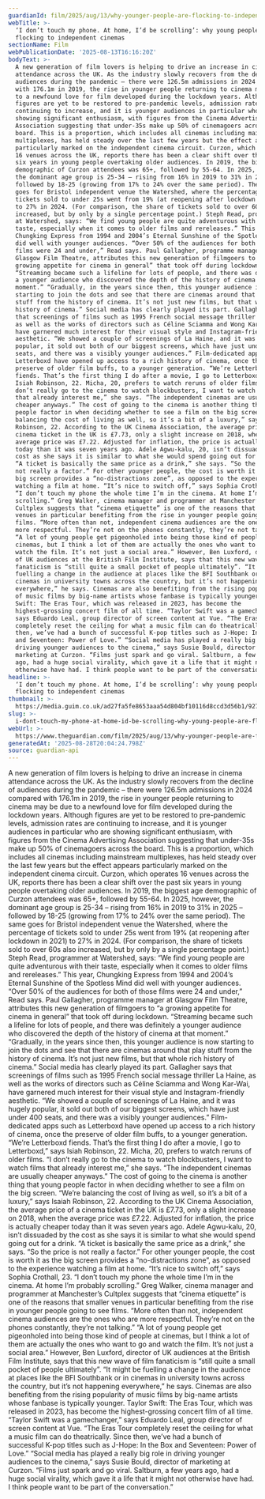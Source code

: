 ```yaml
---
guardianId: film/2025/aug/13/why-younger-people-are-flocking-to-independent-cinemas
webTitle: >-
  ‘I don’t touch my phone. At home, I’d be scrolling’: why young people are
  flocking to independent cinemas
sectionName: Film
webPublicationDate: '2025-08-13T16:16:20Z'
bodyText: >-
  A new generation of film lovers is helping to drive an increase in cinema
  attendance across the UK. As the industry slowly recovers from the decline of
  audiences during the pandemic – there were 126.5m admissions in 2024 compared
  with 176.1m in 2019, the rise in younger people returning to cinema may be due
  to a newfound love for film developed during the lockdown years. Although
  figures are yet to be restored to pre-pandemic levels, admission rates are
  continuing to increase, and it is younger audiences in particular who are
  showing significant enthusiasm, with figures from the Cinema Advertising
  Association suggesting that under-35s make up 50% of cinemagoers across the
  board. This is a proportion, which includes all cinemas including mainstream
  multiplexes, has held steady over the last few years but the effect appears
  particularly marked on the independent cinema circuit. Curzon, which operates
  16 venues across the UK, reports there has been a clear shift over the past
  six years in young people overtaking older audiences. In 2019, the biggest age
  demographic of Curzon attendees was 65+, followed by 55-64. In 2025, however,
  the dominant age group is 25-34 – rising from 16% in 2019 to 31% in 2025 –
  followed by 18-25 (growing from 17% to 24% over the same period). The same
  goes for Bristol independent venue the Watershed, where the percentage of
  tickets sold to under 25s went from 19% (at reopening after lockdown in 2021)
  to 27% in 2024. (For comparison, the share of tickets sold to over 60s also
  increased, but by only by a single percentage point.) Steph Read, programmer
  at Watershed, says: “We find young people are quite adventurous with their
  taste, especially when it comes to older films and rereleases.” This year,
  Chungking Express from 1994 and 2004’s Eternal Sunshine of the Spotless Mind
  did well with younger audiences. “Over 50% of the audiences for both of those
  films were 24 and under,” Read says. Paul Gallagher, programme manager at
  Glasgow Film Theatre, attributes this new generation of filmgoers to “a
  growing appetite for cinema in general” that took off during lockdown.
  “Streaming became such a lifeline for lots of people, and there was definitely
  a younger audience who discovered the depth of the history of cinema at that
  moment.” “Gradually, in the years since then, this younger audience is now
  starting to join the dots and see that there are cinemas around that play
  stuff from the history of cinema. It’s not just new films, but that whole rich
  history of cinema.” Social media has clearly played its part. Gallagher says
  that screenings of films such as 1995 French social message thriller La Haine,
  as well as the works of directors such as Céline Sciamma and Wong Kar-Wai,
  have garnered much interest for their visual style and Instagram-friendly
  aesthetic. “We showed a couple of screenings of La Haine, and it was hugely
  popular, it sold out both of our biggest screens, which have just under 400
  seats, and there was a visibly younger audiences.” Film-dedicated apps such as
  Letterboxd have opened up access to a rich history of cinema, once the
  preserve of older film buffs, to a younger generation. “We’re Letterboxd
  fiends. That’s the first thing I do after a movie, I go to Letterboxd,” says
  Isiah Robinson, 22. Micha, 20, prefers to watch reruns of older films. “I
  don’t really go to the cinema to watch blockbusters, I want to watch films
  that already interest me,” she says. “The independent cinemas are usually
  cheaper anyways.” The cost of going to the cinema is another thing that young
  people factor in when deciding whether to see a film on the big screen. “We’re
  balancing the cost of living as well, so it’s a bit of a luxury,” says Isaiah
  Robinson, 22. According to the UK Cinema Association, the average price of a
  cinema ticket in the UK is £7.73, only a slight increase on 2018, when the
  average price was £7.22. Adjusted for inflation, the price is actually cheaper
  today than it was seven years ago. Adele Agwu-kalu, 20, isn’t dissuaded by the
  cost as she says it is similar to what she would spend going out for a drink.
  “A ticket is basically the same price as a drink,” she says. “So the price is
  not really a factor.” For other younger people, the cost is worth it as the
  big screen provides a “no-distractions zone”, as opposed to the experience
  watching a film at home. “It’s nice to switch off,” says Sophia Crothall, 23.
  “I don’t touch my phone the whole time I’m in the cinema. At home I’m probably
  scrolling.” Greg Walker, cinema manager and programmer at Manchester’s
  Cultplex suggests that “cinema etiquette” is one of the reasons that smaller
  venues in particular benefiting from the rise in younger people going to see
  films. “More often than not, independent cinema audiences are the ones who are
  more respectful. They’re not on the phones constantly, they’re not talking.”
  “A lot of young people get pigeonholed into being those kind of people at
  cinemas, but I think a lot of them are actually the ones who want to go and
  watch the film. It’s not just a social area.” However, Ben Luxford, director
  of UK audiences at the British Film Institute, says that this new wave of film
  fanaticism is “still quite a small pocket of people ultimately”. “It might be
  fuelling a change in the audience at places like the BFI Southbank or in
  cinemas in university towns across the country, but it’s not happening
  everywhere,” he says. Cinemas are also benefiting from the rising popularity
  of music films by big-name artists whose fanbase is typically younger. Taylor
  Swift: The Eras Tour, which was released in 2023, has become the
  highest-grossing concert film of all time. “Taylor Swift was a gamechanger,”
  says Eduardo Leal, group director of screen content at Vue. “The Eras Tour
  completely reset the ceiling for what a music film can do theatrically. Since
  then, we’ve had a bunch of successful K-pop titles such as J-Hope: In the Box
  and Seventeen: Power of Love.” “Social media has played a really big role in
  driving younger audiences to the cinema,” says Susie Bould, director of
  marketing at Curzon. “Films just spark and go viral. Saltburn, a few years
  ago, had a huge social virality, which gave it a life that it might not
  otherwise have had. I think people want to be part of the conversation.”
headline: >-
  ‘I don’t touch my phone. At home, I’d be scrolling’: why young people are
  flocking to independent cinemas
thumbnail: >-
  https://media.guim.co.uk/ad27fa5fe8653aaa54d804bf10116d8ccd3d56b1/927_0_5934_4747/500.jpg
slug: >-
  i-dont-touch-my-phone-at-home-id-be-scrolling-why-young-people-are-flocking-to-independent-cinemas
webUrl: >-
  https://www.theguardian.com/film/2025/aug/13/why-younger-people-are-flocking-to-independent-cinemas
generatedAt: '2025-08-28T20:04:24.798Z'
source: guardian-api
---
```

A new generation of film lovers is helping to drive an increase in cinema attendance across the UK. As the industry slowly recovers from the decline of audiences during the pandemic – there were 126.5m admissions in 2024 compared with 176.1m in 2019, the rise in younger people returning to cinema may be due to a newfound love for film developed during the lockdown years. Although figures are yet to be restored to pre-pandemic levels, admission rates are continuing to increase, and it is younger audiences in particular who are showing significant enthusiasm, with figures from the Cinema Advertising Association suggesting that under-35s make up 50% of cinemagoers across the board. This is a proportion, which includes all cinemas including mainstream multiplexes, has held steady over the last few years but the effect appears particularly marked on the independent cinema circuit. Curzon, which operates 16 venues across the UK, reports there has been a clear shift over the past six years in young people overtaking older audiences. In 2019, the biggest age demographic of Curzon attendees was 65+, followed by 55-64. In 2025, however, the dominant age group is 25-34 – rising from 16% in 2019 to 31% in 2025 – followed by 18-25 (growing from 17% to 24% over the same period). The same goes for Bristol independent venue the Watershed, where the percentage of tickets sold to under 25s went from 19% (at reopening after lockdown in 2021) to 27% in 2024. (For comparison, the share of tickets sold to over 60s also increased, but by only by a single percentage point.) Steph Read, programmer at Watershed, says: “We find young people are quite adventurous with their taste, especially when it comes to older films and rereleases.” This year, Chungking Express from 1994 and 2004’s Eternal Sunshine of the Spotless Mind did well with younger audiences. “Over 50% of the audiences for both of those films were 24 and under,” Read says. Paul Gallagher, programme manager at Glasgow Film Theatre, attributes this new generation of filmgoers to “a growing appetite for cinema in general” that took off during lockdown. “Streaming became such a lifeline for lots of people, and there was definitely a younger audience who discovered the depth of the history of cinema at that moment.” “Gradually, in the years since then, this younger audience is now starting to join the dots and see that there are cinemas around that play stuff from the history of cinema. It’s not just new films, but that whole rich history of cinema.” Social media has clearly played its part. Gallagher says that screenings of films such as 1995 French social message thriller La Haine, as well as the works of directors such as Céline Sciamma and Wong Kar-Wai, have garnered much interest for their visual style and Instagram-friendly aesthetic. “We showed a couple of screenings of La Haine, and it was hugely popular, it sold out both of our biggest screens, which have just under 400 seats, and there was a visibly younger audiences.” Film-dedicated apps such as Letterboxd have opened up access to a rich history of cinema, once the preserve of older film buffs, to a younger generation. “We’re Letterboxd fiends. That’s the first thing I do after a movie, I go to Letterboxd,” says Isiah Robinson, 22. Micha, 20, prefers to watch reruns of older films. “I don’t really go to the cinema to watch blockbusters, I want to watch films that already interest me,” she says. “The independent cinemas are usually cheaper anyways.” The cost of going to the cinema is another thing that young people factor in when deciding whether to see a film on the big screen. “We’re balancing the cost of living as well, so it’s a bit of a luxury,” says Isaiah Robinson, 22. According to the UK Cinema Association, the average price of a cinema ticket in the UK is £7.73, only a slight increase on 2018, when the average price was £7.22. Adjusted for inflation, the price is actually cheaper today than it was seven years ago. Adele Agwu-kalu, 20, isn’t dissuaded by the cost as she says it is similar to what she would spend going out for a drink. “A ticket is basically the same price as a drink,” she says. “So the price is not really a factor.” For other younger people, the cost is worth it as the big screen provides a “no-distractions zone”, as opposed to the experience watching a film at home. “It’s nice to switch off,” says Sophia Crothall, 23. “I don’t touch my phone the whole time I’m in the cinema. At home I’m probably scrolling.” Greg Walker, cinema manager and programmer at Manchester’s Cultplex suggests that “cinema etiquette” is one of the reasons that smaller venues in particular benefiting from the rise in younger people going to see films. “More often than not, independent cinema audiences are the ones who are more respectful. They’re not on the phones constantly, they’re not talking.” “A lot of young people get pigeonholed into being those kind of people at cinemas, but I think a lot of them are actually the ones who want to go and watch the film. It’s not just a social area.” However, Ben Luxford, director of UK audiences at the British Film Institute, says that this new wave of film fanaticism is “still quite a small pocket of people ultimately”. “It might be fuelling a change in the audience at places like the BFI Southbank or in cinemas in university towns across the country, but it’s not happening everywhere,” he says. Cinemas are also benefiting from the rising popularity of music films by big-name artists whose fanbase is typically younger. Taylor Swift: The Eras Tour, which was released in 2023, has become the highest-grossing concert film of all time. “Taylor Swift was a gamechanger,” says Eduardo Leal, group director of screen content at Vue. “The Eras Tour completely reset the ceiling for what a music film can do theatrically. Since then, we’ve had a bunch of successful K-pop titles such as J-Hope: In the Box and Seventeen: Power of Love.” “Social media has played a really big role in driving younger audiences to the cinema,” says Susie Bould, director of marketing at Curzon. “Films just spark and go viral. Saltburn, a few years ago, had a huge social virality, which gave it a life that it might not otherwise have had. I think people want to be part of the conversation.”
